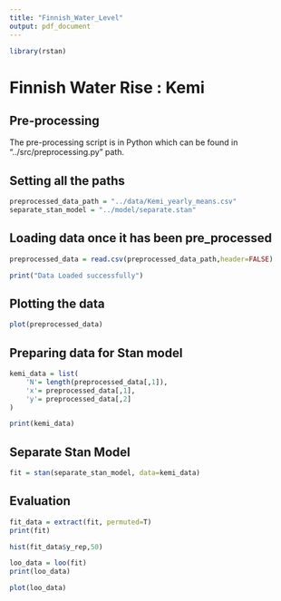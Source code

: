 ```yaml
---
title: "Finnish_Water_Level"
output: pdf_document
---
```


```r
library(rstan)
```

# Finnish Water Rise : Kemi

## Pre-processing

The pre-processing script is in Python which can be found in "../src/preprocessing.py" path.

## Setting all the paths

```r
preprocessed_data_path = "../data/Kemi_yearly_means.csv"
separate_stan_model = "../model/separate.stan"
```

## Loading data once it has been pre_processed

```r
preprocessed_data = read.csv(preprocessed_data_path,header=FALSE)

print("Data Loaded successfully")

```

## Plotting the data

```r
plot(preprocessed_data)
```


## Preparing data for Stan model

```r
kemi_data = list(
    'N'= length(preprocessed_data[,1]),
    'x'= preprocessed_data[,1],
    'y'= preprocessed_data[,2]
)

print(kemi_data)
```

## Separate Stan Model

```r
fit = stan(separate_stan_model, data=kemi_data)
```

## Evaluation

```r
fit_data = extract(fit, permuted=T)
print(fit)
```

```r
hist(fit_data$y_rep,50)
```


```r
loo_data = loo(fit)
print(loo_data)
```


```r
plot(loo_data)
```